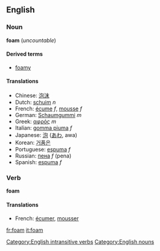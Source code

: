 ==English==
===Noun===
'''foam''' (''uncountable'')

====Derived terms====
*[[foamy]]

====Translations====
*Chinese: [[泡沫]]
*Dutch: [[schuim]] ''n''
*French: [[écume]] ''f'', [[mousse]] ''f''
*German: [[Schaumgummi]] ''m''
*Greek: [[αφρός]] ''m''
*Italian: [[gomma piuma]] ''f''
*Japanese: [[泡]] ([[あわ]], awa)
*Korean: [[거품은]]
*Portuguese: [[espuma]] ''f''
*Russian: [[пена]] ''f'' (pena)
*Spanish: [[espuma]] ''f''

===Verb===
'''foam'''

====Translations====
*French: [[écumer]], [[mousser]]

[[Category:English intransitive verbs]][[Category:English nouns]]

[[fr:foam]]
[[it:foam]]